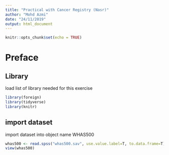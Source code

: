 ```yaml
---
title: "Practical with Cancer Registry (Nasr)"
author: "Mohd Azmi"
date: "24/11/2019"
output: html_document
---
```


```r
knitr::opts_chunk$set(echo = TRUE)
```

# Preface

## Library

load list of library needed for this exercise

```r
library(foreign)
library(tidyverse)
library(knitr)
```


## import dataset

import dataset into object name WHAS500

```r
whas500 <- read.spss("whas500.sav", use.value.label=T, to.data.frame=T)
view(whas500)
```

